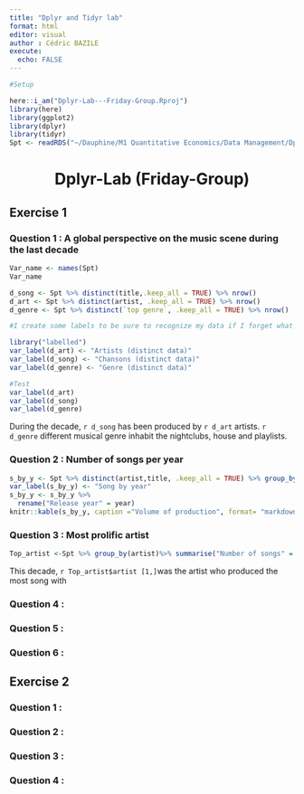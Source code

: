 ```yaml
---
title: "Dplyr and Tidyr lab"
format: html
editor: visual
author : Cédric BAZILE
execute: 
  echo: FALSE
---
```


```r
#Setup

here::i_am("Dplyr-Lab---Friday-Group.Rproj")
library(here)
library(ggplot2)
library(dplyr)
library(tidyr)
Spt <- readRDS("~/Dauphine/M1 Quantitative Economics/Data Management/Dplyr-Lab---Friday-Group/top-spotify-songs-from-20102019-by-year.Rds")
```

<center>

# Dplyr-Lab (Friday-Group)

</center>

## Exercise 1

### Question 1 : A global perspective on the music scene during the last decade

```r
Var_name <- names(Spt)
Var_name


```

```r
d_song <- Spt %>% distinct(title,.keep_all = TRUE) %>% nrow()
d_art <- Spt %>% distinct(artist, .keep_all = TRUE) %>% nrow()
d_genre <- Spt %>% distinct(`top genre`, .keep_all = TRUE) %>% nrow()


```

```r
#I create some labels to be sure to recognize my data if I forget what it is

library("labelled")
var_label(d_art) <- "Artists (distinct data)"
var_label(d_song) <- "Chansons (distinct data)"
var_label(d_genre) <- "Genre (distinct data)"

#Test
var_label(d_art)
var_label(d_song) 
var_label(d_genre)
```

During the decade, `r d_song` has been produced by `r d_art` artists. `r d_genre` different musical genre inhabit the nightclubs, house and playlists.

### Question 2 : Number of songs per year

```r
s_by_y <- Spt %>% distinct(artist,title, .keep_all = TRUE) %>% group_by(year)  %>% summarise("Number of songs" = n())
var_label(s_by_y) <- "Song by year"
s_by_y <- s_by_y %>% 
  rename("Release year" = year)
knitr::kable(s_by_y, caption ="Volume of production", format= "markdown")
```

### Question 3 : Most prolific artist

```r
Top_artist <-Spt %>% group_by(artist)%>% summarise("Number of songs" = n()) %>% arrange(desc(`Number of songs`))

```

This decade, `r Top_artist$artist [1,]`was the artist who produced the most song with

### Question 4 :

### Question 5 :

### Question 6 :

## Exercise 2

### Question 1 :

### Question 2 :

### Question 3 :

### Question 4 :

